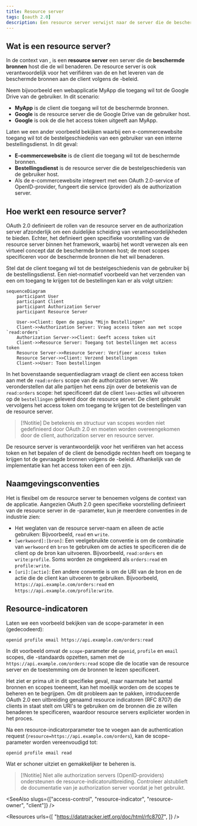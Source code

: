 ```yaml
---
title: Resource server
tags: [oauth 2.0]
description: Een resource server verwijst naar de server die de beschermde bronnen host die de client wil benaderen. Het heeft ook de verantwoordelijkheid om de access tokens te verifiëren en de beschermde bronnen aan de client te leveren.
---
```


## Wat is een resource server?

In de context van <Ref slug="oauth-2.0" />, is een **resource server** een server die de **beschermde bronnen** host die de <Ref slug="client" /> wil benaderen. De resource server is ook verantwoordelijk voor het verifiëren van de <Ref slug="access-token" /> en het leveren van de beschermde bronnen aan de client volgens de <Ref slug="access-control" />-beleid.

Neem bijvoorbeeld een webapplicatie MyApp die toegang wil tot de Google Drive van de gebruiker. In dit scenario:

- **MyApp** is de client die toegang wil tot de beschermde bronnen.
- **Google** is de resource server die de Google Drive van de gebruiker host.
- **Google** is ook de <Ref slug="authorization-server" /> die het access token uitgeeft aan MyApp.

Laten we een ander voorbeeld bekijken waarbij een e-commercewebsite toegang wil tot de bestelgeschiedenis van een gebruiker van een interne bestellingsdienst. In dit geval:

- **E-commercewebsite** is de client die toegang wil tot de beschermde bronnen.
- **Bestellingsdienst** is de resource server die de bestelgeschiedenis van de gebruiker host.
- Als de e-commercewebsite integreert met een OAuth 2.0-service of OpenID-provider, fungeert die service (provider) als de authorization server.

## Hoe werkt een resource server?

OAuth 2.0 definieert de rollen van de resource server en de authorization server afzonderlijk om een duidelijke scheiding van verantwoordelijkheden te bieden. Echter, het definieert geen specifieke voorstelling van de resource server binnen het framework, waarbij het wordt verwezen als een virtueel concept dat de beschermde bronnen host; de <Ref slug="client" /> moet <Ref slug="scope">scopes</Ref> specificeren voor de beschermde bronnen die het wil benaderen.

Stel dat de client toegang wil tot de bestelgeschiedenis van de gebruiker bij de bestellingsdienst. Een niet-normatief voorbeeld van het verzenden van een <Ref slug="token-request" /> om toegang te krijgen tot de bestellingen kan er als volgt uitzien:

```mermaid
sequenceDiagram
    participant User
    participant Client
    participant Authorization Server
    participant Resource Server

    User->>Client: Open de pagina "Mijn Bestellingen"
    Client->>Authorization Server: Vraag access token aan met scope `read:orders`
    Authorization Server->>Client: Geeft access token uit
    Client->>Resource Server: Toegang tot bestellingen met access token
    Resource Server->>Resource Server: Verifieer access token
    Resource Server->>Client: Verzend bestellingen
    Client->>User: Toon bestellingen
```

In het bovenstaande sequentiediagram vraagt de client een access token aan met de `read:orders` scope van de authorization server. We veronderstellen dat alle partijen het eens zijn over de betekenis van de `read:orders` scope: het specificeert dat de client `lees`-acties wil uitvoeren op de `bestellingen` geleverd door de resource server. De client gebruikt vervolgens het access token om toegang te krijgen tot de bestellingen van de resource server.

> [!Notitie]
> De betekenis en structuur van scopes worden niet gedefinieerd door OAuth 2.0 en moeten worden overeengekomen door de client, authorization server en resource server.

De resource server is verantwoordelijk voor het verifiëren van het access token en het bepalen of de client de benodigde rechten heeft om toegang te krijgen tot de gevraagde bronnen volgens de <Ref slug="access-control" />-beleid. Afhankelijk van de implementatie kan het access token een <Ref slug="opaque-token" /> of een <Ref slug="jwt" /> zijn.

## Naamgevingsconventies

Het is flexibel om de resource server te benoemen volgens de context van de applicatie. Aangezien OAuth 2.0 geen specifieke voorstelling definieert van de resource server in de <Ref slug="scope" />-parameter, kun je meerdere conventies in de industrie zien:

- Het weglaten van de resource server-naam en alleen de actie gebruiken: Bijvoorbeeld, `read` en `write`.
- `[werkwoord]:[bron]`: Een veelgebruikte conventie is om de combinatie van `werkwoord` en `bron` te gebruiken om de acties te specificeren die de client op de bron kan uitvoeren. Bijvoorbeeld, `read:orders` en `write:profile`. Soms worden ze omgekeerd als `orders:read` en `profile:write`.
- `[uri]:[actie]`: Een andere conventie is om de URI van de bron en de actie die de client kan uitvoeren te gebruiken. Bijvoorbeeld, `https://api.example.com/orders:read` en `https://api.example.com/profile:write`.

## Resource-indicatoren

Laten we een voorbeeld bekijken van de scope-parameter in een <Ref slug="authentication-request" /> (gedecodeerd):

```plaintext
openid profile email https://api.example.com/orders:read
```

In dit voorbeeld omvat de `scope`-parameter de `openid`, `profile` en `email` scopes, die <Ref slug="openid-connect" />-standaards opzetten, samen met de `https://api.example.com/orders:read` scope die de locatie van de resource server en de toestemming om de bronnen te lezen specificeert.

Het ziet er prima uit in dit specifieke geval, maar naarmate het aantal bronnen en scopes toeneemt, kan het moeilijk worden om de scopes te beheren en te begrijpen. Om dit probleem aan te pakken, introduceerde OAuth 2.0 een uitbreiding genaamd <Ref slug="resource-indicator">resource indicatoren</Ref> (RFC 8707) die clients in staat stelt om URI's te gebruiken om de bronnen die ze willen benaderen te specificeren, waardoor resource servers explicieter worden in het proces.

Na een resource-indicatorparameter toe te voegen aan de authentication request (`resource=https://api.example.com/orders`), kan de scope-parameter worden vereenvoudigd tot:

```plaintext
openid profile email read
```

Wat er schoner uitziet en gemakkelijker te beheren is.

> [!Notitie]
> Niet alle authorization servers (OpenID-providers) ondersteunen de resource-indicatoruitbreiding. Controleer alstublieft de documentatie van je authorization server voordat je het gebruikt.

<SeeAlso slugs={["access-control", "resource-indicator", "resource-owner", "client"]} />

<Resources
  urls={[
    "https://datatracker.ietf.org/doc/html/rfc8707",
  ]}
/>